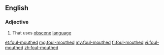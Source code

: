 ==English==

===Adjective===
{{en-adj|pos=[[foul]]-[[mouth]]ed}}

# That uses [[obscene]] [[language]]

[[et:foul-mouthed]]
[[mg:foul-mouthed]]
[[my:foul-mouthed]]
[[fi:foul-mouthed]]
[[vi:foul-mouthed]]
[[zh:foul-mouthed]]